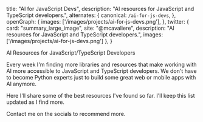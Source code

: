   title: "AI for JavaScript Devs",
  description: "AI resources for JavaScript and TypeScript developers.",
  alternates: {
    canonical: `/ai-for-js-devs`,
  },
  openGraph: {
    images: ['/images/projects/ai-for-js-devs.png'],
  },
    twitter: {
      card: "summary_large_image",
      site: "@mcavaliere",
      description: "AI resources for JavaScript and TypeScript developers.",
      images: ['/images/projects/ai-for-js-devs.png']
    },
}

<div className="flex flex-row justify-center mb-10 md:mb-28">
  <CoverImage title="AI for JavaScript Devs" src="/images/projects/ai-for-js-devs.png" width={303} height={153} />
</div>

<Heading1 className="mb-4 text-center">AI Resources for JavaScript/TypeScript Developers</Heading1>

Every week I'm finding more libraries and resources that make working with AI more accessible to JavaScript and TypeScript developers. We don't have to become Python experts just to build some great web or mobile apps with AI anymore.

Here I'll share some of the best resources I've found so far. I'll keep this list updated as I find more.

Contact me on the socials to recommend more.

<AIResourcesTable />

